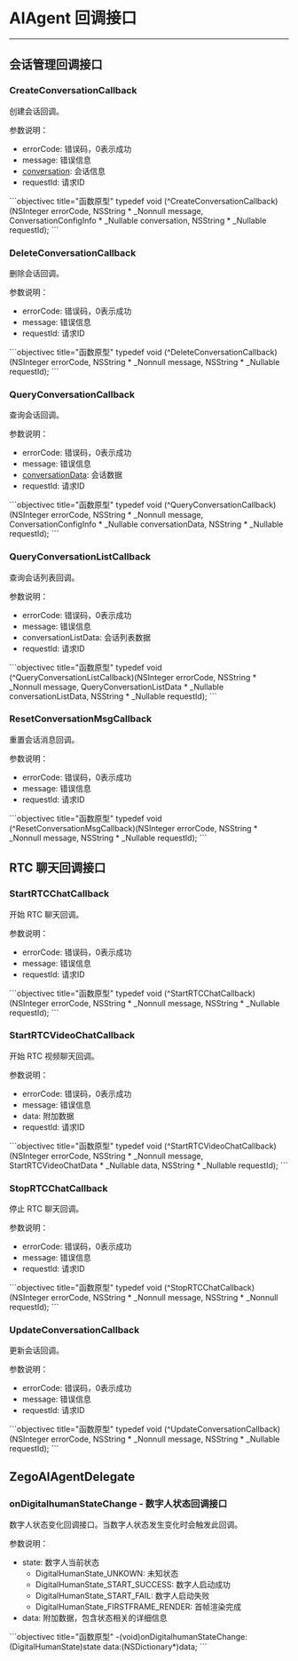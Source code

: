 # AIAgent 回调接口

--- 

## 会话管理回调接口

### CreateConversationCallback

创建会话回调。

参数说明：
- errorCode: 错误码，0表示成功
- message: 错误信息
- [conversation](./Entity.md#conversationconfiginfo): 会话信息
- requestId: 请求ID

<CodeGroup>
```objectivec title="函数原型"
typedef void (^CreateConversationCallback)(NSInteger errorCode, NSString * _Nonnull message, ConversationConfigInfo * _Nullable conversation, NSString * _Nullable requestId);
```
</CodeGroup>

### DeleteConversationCallback

删除会话回调。

参数说明：
- errorCode: 错误码，0表示成功
- message: 错误信息
- requestId: 请求ID

<CodeGroup>
```objectivec title="函数原型"
typedef void (^DeleteConversationCallback)(NSInteger errorCode, NSString * _Nonnull message, NSString * _Nullable requestId);
```
</CodeGroup>

### QueryConversationCallback

查询会话回调。

参数说明：
- errorCode: 错误码，0表示成功
- message: 错误信息
- [conversationData](./Entity.md#conversationconfiginfo): 会话数据
- requestId: 请求ID

<CodeGroup>
```objectivec title="函数原型"
typedef void (^QueryConversationCallback)(NSInteger errorCode, NSString * _Nonnull message, ConversationConfigInfo * _Nullable conversationData, NSString * _Nullable requestId);
```
</CodeGroup>

### QueryConversationListCallback

查询会话列表回调。

参数说明：
- errorCode: 错误码，0表示成功
- message: 错误信息
- conversationListData: 会话列表数据
- requestId: 请求ID

<CodeGroup>
```objectivec title="函数原型"
typedef void (^QueryConversationListCallback)(NSInteger errorCode, NSString * _Nonnull message, QueryConversationListData * _Nullable conversationListData, NSString * _Nullable requestId);
```
</CodeGroup>

### ResetConversationMsgCallback

重置会话消息回调。

参数说明：
- errorCode: 错误码，0表示成功
- message: 错误信息
- requestId: 请求ID

<CodeGroup>
```objectivec title="函数原型"
typedef void (^ResetConversationMsgCallback)(NSInteger errorCode, NSString * _Nonnull message, NSString * _Nullable requestId);
```
</CodeGroup>

## RTC 聊天回调接口

### StartRTCChatCallback

开始 RTC 聊天回调。

参数说明：
- errorCode: 错误码，0表示成功
- message: 错误信息
- requestId: 请求ID

<CodeGroup>
```objectivec title="函数原型"
typedef void (^StartRTCChatCallback)(NSInteger errorCode, NSString * _Nonnull message, NSString * _Nullable requestId);
```
</CodeGroup>

### StartRTCVideoChatCallback

开始 RTC 视频聊天回调。

参数说明：
- errorCode: 错误码，0表示成功
- message: 错误信息
- data: 附加数据
- requestId: 请求ID

<CodeGroup>
```objectivec title="函数原型"
typedef void (^StartRTCVideoChatCallback)(NSInteger errorCode, NSString * _Nonnull message, StartRTCVideoChatData * _Nullable data, NSString * _Nullable requestId);
```
</CodeGroup>

### StopRTCChatCallback

停止 RTC 聊天回调。

参数说明：
- errorCode: 错误码，0表示成功
- message: 错误信息
- requestId: 请求ID

<CodeGroup>
```objectivec title="函数原型"
typedef void (^StopRTCChatCallback)(NSInteger errorCode, NSString * _Nonnull message, NSString * _Nonnull requestId);
```
</CodeGroup>

### UpdateConversationCallback

更新会话回调。

参数说明：
- errorCode: 错误码，0表示成功
- message: 错误信息
- requestId: 请求ID

<CodeGroup>
```objectivec title="函数原型"
typedef void (^UpdateConversationCallback)(NSInteger errorCode, NSString * _Nonnull message, NSString * _Nullable requestId);
```
</CodeGroup>

## ZegoAIAgentDelegate

### onDigitalhumanStateChange - 数字人状态回调接口

数字人状态变化回调接口。当数字人状态发生变化时会触发此回调。

参数说明：
- state: 数字人当前状态
  - DigitalHumanState_UNKOWN: 未知状态
  - DigitalHumanState_START_SUCCESS: 数字人启动成功
  - DigitalHumanState_START_FAIL: 数字人启动失败
  - DigitalHumanState_FIRSTFRAME_RENDER: 首帧渲染完成
- data: 附加数据，包含状态相关的详细信息

<CodeGroup>
```objectivec title="函数原型"
-(void)onDigitalhumanStateChange:(DigitalHumanState)state
                            data:(NSDictionary*)data;
```
</CodeGroup>

